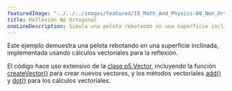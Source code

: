 ```yaml
---
featuredImage: "../../../images/featured/15_Math_And_Physics-00_Non_Orthogonal_Reflection-thumbnail.png"
title: Reflexión No Ortogonal
oneLineDescription: Simula una pelota rebotando en una superficie inclinada.
---
```


Este ejemplo demuestra una pelota rebotando en una superficie inclinada,
implementada usando cálculos vectoriales para la reflexión.

El código hace uso extensivo de la
<a href="/reference/#/p5.Vector/">clase p5.Vector</a>,
incluyendo la función
<a href="/reference/#/p5/createVector/">createVector()</a> para crear nuevos vectores,
y los métodos vectoriales
<a href="/reference/#/p5.Vector/add/">add()</a>
y
<a href="/reference/#/p5.Vector/dot/">dot()</a>
para los cálculos vectoriales.